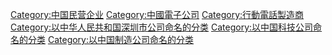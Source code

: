 {{catmore|OnePlus}}
{{Commonscat|OnePlus}}

[[Category:中国民营企业|Category:中国民营企业]]
[[Category:中國電子公司|Category:中國電子公司]]
[[Category:行動電話製造商|Category:行動電話製造商]]
[[Category:以中华人民共和国深圳市公司命名的分类|Category:以中华人民共和国深圳市公司命名的分类]]
[[Category:以中国科技公司命名的分类|Category:以中国科技公司命名的分类]]
[[Category:以中国制造公司命名的分类|Category:以中国制造公司命名的分类]]